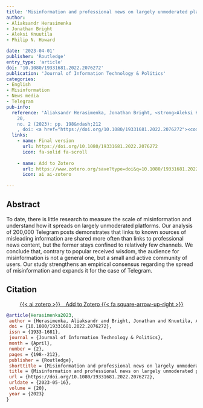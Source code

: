 ```yaml
---
title: 'Misinformation and professional news on largely unmoderated platforms: the case of telegram'
author: 
- Aliaksandr Herasimenka
- Jonathan Bright
- Aleksi Knuutila
- Philip N. Howard

date: '2023-04-01'
publisher: 'Routledge'
entry_type: 'article'
doi: '10.1080/19331681.2022.2076272'
publication: 'Journal of Information Technology & Politics'
categories:
- English
- Misinformation
- News media
- Telegram
pub-info:
  reference: 'Aliaksandr Herasimenka, Jonathan Bright, <strong>Aleksi Knuutila</strong> and Philip N. Howard, “Misinformation and professional news on largely unmoderated platforms: the case of telegram,” <em>Journal of Information Technology & Politics</em>
    20, 
    no. 2 (2023): pp. 198&ndash;212
    , doi: <a href="https://doi.org/10.1080/19331681.2022.2076272"><code>10.1080/19331681.2022.2076272</code></a>'
  links:
    - name: Final version
      url: https://doi.org/10.1080/19331681.2022.2076272
      icon: fa-solid fa-scroll
    
    - name: Add to Zotero
      url: https://www.zotero.org/save?type=doi&q=10.1080/19331681.2022.2076272
      icon: ai ai-zotero
    
---
```




## Abstract

To date, there is little research to measure the scale of misinformation and understand how it spreads on largely unmoderated platforms. Our analysis of 200,000 Telegram posts demonstrates that links to known sources of misleading information are shared more often than links to professional news content, but the former stays confined to relatively few channels. We conclude that, contrary to popular received wisdom, the audience for misinformation is not a general one, but a small and active community of users. Our study strengthens an empirical consensus regarding the spread of misinformation and expands it for the case of Telegram.



## Citation



<p class="buttons" style="text-align:center;">
<a class="btn btn-danger" target="_blank" href="https://www.zotero.org/save?type=doi&q=10.1080/19331681.2022.2076272">{{< ai zotero >}}&emsp;Add to Zotero {{< fa square-arrow-up-right >}}</a>
</p>



```bibtex
@article{Herasimenka2023,
 author = {Herasimenka, Aliaksandr and Bright, Jonathan and Knuutila, Aleksi and Howard, Philip N.},
 doi = {10.1080/19331681.2022.2076272},
 issn = {1933-1681},
 journal = {Journal of Information Technology & Politics},
 month = {April},
 number = {2},
 pages = {198--212},
 publisher = {Routledge},
 shorttitle = {Misinformation and professional news on largely unmoderated platforms},
 title = {Misinformation and professional news on largely unmoderated platforms: the case of telegram},
 url = {https://doi.org/10.1080/19331681.2022.2076272},
 urldate = {2023-05-16},
 volume = {20},
 year = {2023}
}

```